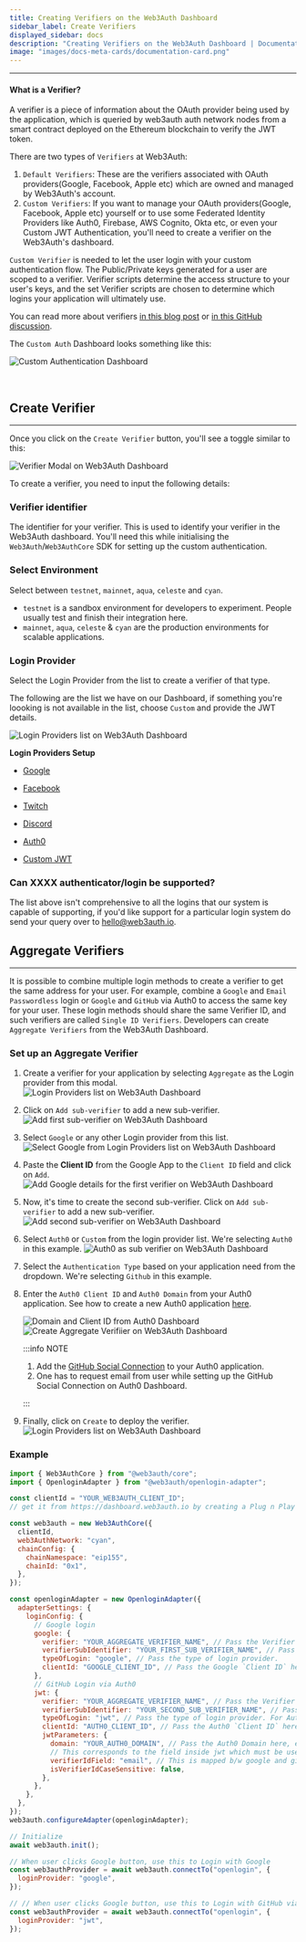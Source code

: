 ```yaml
---
title: Creating Verifiers on the Web3Auth Dashboard
sidebar_label: Create Verifiers
displayed_sidebar: docs
description: "Creating Verifiers on the Web3Auth Dashboard | Documentation - Web3Auth"
image: "images/docs-meta-cards/documentation-card.png"
---
```


---

#### What is a Verifier?

A verifier is a piece of information about the OAuth provider being used by the application, which is queried by web3auth auth network nodes from a
smart contract deployed on the Ethereum blockchain to verify the JWT token.

There are two types of `Verifiers` at Web3Auth:

1. `Default Verifiers`: These are the verifiers associated with OAuth providers(Google, Facebook, Apple etc) which are owned and managed by Web3Auth's
   account.
2. `Custom Verifiers`: If you want to manage your OAuth providers(Google, Facebook, Apple etc) yourself or to use some Federated Identity Providers
   like Auth0, Firebase, AWS Cognito, Okta etc, or even your Custom JWT Authentication, you'll need to create a verifier on the Web3Auth's dashboard.

`Custom Verifier` is needed to let the user login with your custom authentication flow. The Public/Private keys generated for a user are scoped to a
verifier. Verifier scripts determine the access structure to your user's keys, and the set Verifier scripts are chosen to determine which logins your
application will ultimately use.

You can read more about verifiers [in this blog post](https://medium.com/toruslabs/key-assignments-resolution-and-retrieval-afb984500612) or
[in this GitHub discussion](https://github.com/orgs/Web3Auth/discussions/427#discussioncomment-3442052).

The `Custom Auth` Dashboard looks something like this:

![Custom Authentication Dashboard](/dashboard/custom_auth.png)

<br />

## Create Verifier

---

Once you click on the `Create Verifier` button, you'll see a toggle similar to this:

![Verifier Modal on Web3Auth Dashboard](/dashboard/verifiers/verifier-modal.png)

To create a verifier, you need to input the following details:

### Verifier identifier

The identifier for your verifier. This is used to identify your verifier in the Web3Auth dashboard. You'll need this while initialising the
`Web3Auth`/`Web3AuthCore` SDK for setting up the custom authentication.

### Select Environment

Select between `testnet`, `mainnet`, `aqua`, `celeste` and `cyan`.

- `testnet` is a sandbox environment for developers to experiment. People usually test and finish their integration here.
- `mainnet`, `aqua`, `celeste` & `cyan` are the production environments for scalable applications.

### Login Provider

Select the Login Provider from the list to create a verifier of that type.

The following are the list we have on our Dashboard, if something you're loooking is not available in the list, choose `Custom` and provide the JWT
details.

![Login Providers list on Web3Auth Dashboard](/dashboard/verifiers/login-providers-list.png)

**Login Providers Setup**

- [Google](/custom-authentication/social-providers/google)

- [Facebook](/custom-authentication/social-providers/facebook)

- [Twitch](/custom-authentication/social-providers/twitch)

- [Discord](/custom-authentication/social-providers/discord)

- [Auth0](/custom-authentication/federated-identity-providers#auth0)

- [Custom JWT](/custom-authentication/byo-jwt-providers)

### Can XXXX authenticator/login be supported?

The list above isn't comprehensive to all the logins that our system is capable of supporting, if you'd like support for a particular login system do
send your query over to hello@web3auth.io.

## Aggregate Verifiers

---

It is possible to combine multiple login methods to create a verifier to get the same address for your user. For example, combine a `Google` and
`Email Passwordless` login or `Google` and `GitHub` via Auth0 to access the same key for your user. These login methods should share the same Verifier
ID, and such verifiers are called `Single ID Verifiers`. Developers can create `Aggregate Verifiers` from the Web3Auth Dashboard.

### Set up an Aggregate Verifier

1. Create a verifier for your application by selecting `Aggregate` as the Login provider from this modal.
   ![Login Providers list on Web3Auth Dashboard](/dashboard/verifiers/aggregate-verifier/av-1.png)
2. Click on `Add sub-verifier` to add a new sub-verifier.
   ![Add first sub-verifier on Web3Auth Dashboard](/dashboard/verifiers/aggregate-verifier/av-2.png)
3. Select `Google` or any other Login provider from this list.
   ![Select Google from Login Providers list on Web3Auth Dashboard](/dashboard/verifiers/aggregate-verifier/av-3-1.png)
4. Paste the **Client ID** from the Google App to the `Client ID` field and click on `Add`.
   ![Add Google details for the first verifier on Web3Auth Dashboard](/dashboard/verifiers/aggregate-verifier/av-3-2.png)
5. Now, it's time to create the second sub-verifier. Click on `Add sub-verifier` to add a new sub-verifier.
   ![Add second sub-verifier on Web3Auth Dashboard](/dashboard/verifiers/aggregate-verifier/av-3.png)
6. Select `Auth0` or `Custom` from the login provider list. We're selecting `Auth0` in this example.
   ![Auth0 as sub verifier on Web3Auth Dashboard](/dashboard/verifiers/aggregate-verifier/av-4-1.png)
7. Select the `Authentication Type` based on your application need from the dropdown. We're selecting `Github` in this example.
8. Enter the `Auth0 Client ID` and `Auth0 Domain` from your Auth0 application. See how to create a new Auth0 application
   [here](https://auth0.com/docs/quickstart/webapp/).

   ![Domain and Client ID from Auth0 Dashboard](/contents/guides/auth0/auth0-guide-clientid.png)
   ![Create Aggregate Verifiier on Web3Auth Dashboard](/dashboard/verifiers/aggregate-verifier/av-4-2.png)

   :::info NOTE

   1. Add the [GitHub Social Connection](https://marketplace.auth0.com/integrations/github-social-connection) to your Auth0 application.
   2. One has to request email from user while setting up the GitHub Social Connection on Auth0 Dashboard.

   :::

9. Finally, click on `Create` to deploy the verifier. ![Login Providers list on Web3Auth Dashboard](/dashboard/verifiers/aggregate-verifier/av-5.png)

### Example

```js
import { Web3AuthCore } from "@web3auth/core";
import { OpenloginAdapter } from "@web3auth/openlogin-adapter";

const clientId = "YOUR_WEB3AUTH_CLIENT_ID";
// get it from https://dashboard.web3auth.io by creating a Plug n Play project.

const web3auth = new Web3AuthCore({
  clientId,
  web3AuthNetwork: "cyan",
  chainConfig: {
    chainNamespace: "eip155",
    chainId: "0x1",
  },
});

const openloginAdapter = new OpenloginAdapter({
  adapterSettings: {
    loginConfig: {
      // Google login
      google: {
        verifier: "YOUR_AGGREGATE_VERIFIER_NAME", // Pass the Verifier name here. eg. w3a-aggregate-verifier
        verifierSubIdentifier: "YOUR_FIRST_SUB_VERIFIER_NAME", // Pass the Sub-Verifier here. eg w3a-google
        typeOfLogin: "google", // Pass the type of login provider.
        clientId: "GOOGLE_CLIENT_ID", // Pass the Google `Client ID` here.
      },
      // GitHub Login via Auth0
      jwt: {
        verifier: "YOUR_AGGREGATE_VERIFIER_NAME", // Pass the Verifier name here. eg. w3a-aggregate-verifier
        verifierSubIdentifier: "YOUR_SECOND_SUB_VERIFIER_NAME", // Pass the Sub-Verifier here. eg w3a-auth0
        typeOfLogin: "jwt", // Pass the type of login provider. For Auth0, it's jwt and not Auth0.
        clientId: "AUTH0_CLIENT_ID", // Pass the Auth0 `Client ID` here.
        jwtParameters: {
          domain: "YOUR_AUTH0_DOMAIN", // Pass the Auth0 Domain here, eg. https://shahbaz-torus.us.auth0.com
          // This corresponds to the field inside jwt which must be used to uniquely identify the user.
          verifierIdField: "email", // This is mapped b/w google and github logins.
          isVerifierIdCaseSensitive: false,
        },
      },
    },
  },
});
web3auth.configureAdapter(openloginAdapter);

// Initialize
await web3auth.init();

// When user clicks Google button, use this to Login with Google
const web3authProvider = await web3auth.connectTo("openlogin", {
  loginProvider: "google",
});

// // When user clicks Google button, use this to Login with GitHub via Auth0
const web3authProvider = await web3auth.connectTo("openlogin", {
  loginProvider: "jwt",
});
```
